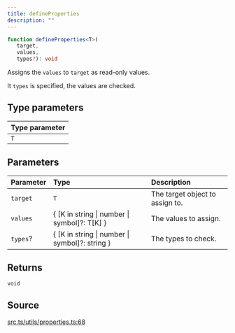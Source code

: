 ```yaml
---
title: defineProperties
description: ""
---
```


```ts
function defineProperties<T>(
   target, 
   values, 
   types?): void
```

Assigns the `values` to `target` as read-only values.

 It `types` is specified, the values are checked.

## Type parameters

| Type parameter |
| :------ |
| `T` |

## Parameters

| Parameter | Type | Description |
| :------ | :------ | :------ |
| `target` | `T` | The target object to assign to. |
| `values` | \{ \[K in string \| number \| symbol\]?: T\[K\] \} | The values to assign. |
| `types`? | \{ \[K in string \| number \| symbol\]?: string \} | The types to check. |

## Returns

`void`

## Source

[src.ts/utils/properties.ts:68](https://github.com/dominant-strategies/quais-6.js/blob/3f482dd134064d41657ff7dc9ba8162f741c9c83/src.ts/utils/properties.ts#L68)
